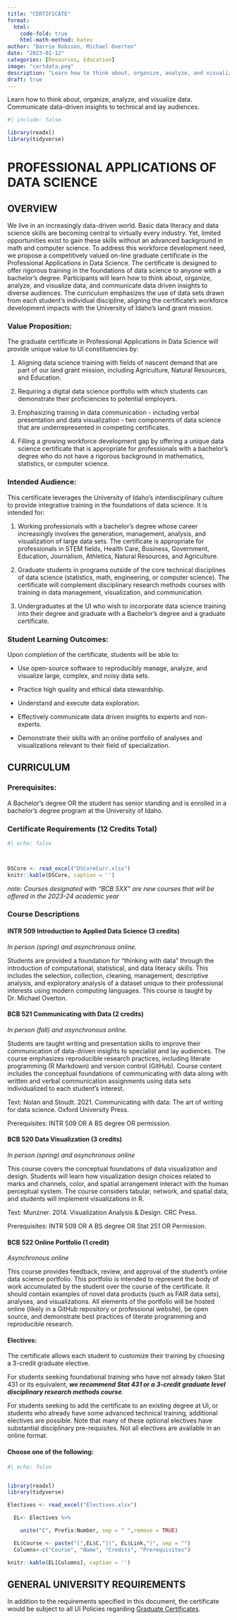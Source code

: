 ```yaml
---
title: "CERTIFICATE"
format:
  html: 
    code-fold: true
    html-math-method: katex
author: "Barrie Robison, Michael Overton"
date: "2023-01-12"
categories: [Resources, Education]
image: "certdata.png"
description: "Learn how to think about, organize, analyze, and visualize data. Communicate data-driven insights to technical and lay audiences."
draft: true
---
```


Learn how to think about, organize, analyze, and visualize data. Communicate data-driven insights to technical and lay audiences.

```r
#| include: false

library(readxl)
library(tidyverse)

```

# **PROFESSIONAL APPLICATIONS OF DATA SCIENCE**

## **OVERVIEW**

We live in an increasingly data-driven world. Basic data literacy and data science skills are becoming central to virtually every industry. Yet, limited opportunities exist to gain these skills without an advanced background in math and computer science. To address this workforce development need, we propose a competitively valued on-line graduate certificate in the Professional Applications in Data Science. The certificate is designed to offer rigorous training in the foundations of data science to anyone with a bachelor's degree. Participants will learn how to think about, organize, analyze, and visualize data, and communicate data driven insights to diverse audiences. The curriculum emphasizes the use of data sets drawn from each student's individual discipline, aligning the certificate's workforce development impacts with the University of Idaho's land grant mission.

### **Value Proposition:**

The graduate certificate in Professional Applications in Data Science will provide unique value to UI constituencies by:

1.  Aligning data science training with fields of nascent demand that are part of our land grant mission, including Agriculture, Natural Resources, and Education.

2.  Requiring a digital data science portfolio with which students can demonstrate their proficiencies to potential employers.

3.  Emphasizing training in data communication - including verbal presentation and data visualization - two components of data science that are underrepresented in competing certificates.

4.  Filling a growing workforce development gap by offering a unique data science certificate that is appropriate for professionals with a bachelor's degree who do not have a rigorous background in mathematics, statistics, or computer science.

### **Intended Audience:**

This certificate leverages the University of Idaho's interdisciplinary culture to provide integrative training in the foundations of data science. It is intended for:

1.  Working professionals with a bachelor's degree whose career increasingly involves the generation, management, analysis, and visualization of large data sets. The certificate is appropriate for professionals in STEM fields, Health Care, Business, Government, Education, Journalism, Athletics, Natural Resources, and Agriculture.

2.  Graduate students in programs outside of the core technical disciplines of data science (statistics, math, engineering, or computer science). The certificate will complement disciplinary research methods courses with training in data management, visualization, and communication.

3.  Undergraduates at the UI who wish to incorporate data science training into their degree and graduate with a Bachelor's degree and a graduate certificate.

### **Student Learning Outcomes:**

Upon completion of the certificate, students will be able to:

  -   Use open-source software to reproducibly manage, analyze, and visualize large, complex, and noisy data sets.

  -   Practice high quality and ethical data stewardship.

  -   Understand and execute data exploration.

  -   Effectively communicate data driven insights to experts and non-experts.

  -   Demonstrate their skills with an online portfolio of analyses and visualizations relevant to their field of specialization.

## **CURRICULUM**

### **Prerequisites:**

A Bachelor's degree OR the student has senior standing and is enrolled in a bachelor's degree program at the University of Idaho.

### **Certificate Requirements** (12 Credits Total)

```r
#| echo: false



DSCore <- read_excel("DSCoreCurr.xlsx")
knitr::kable(DSCore, caption = '')
```

*note: Courses designated with "BCB 5XX" are new courses that will be offered in the 2023-24 academic year*

### **Course Descriptions**

#### INTR 509 Introduction to Applied Data Science (3 credits)

*In person (spring) and asynchronous online.*

Students are provided a foundation for "thinking with data" through the introduction of computational, statistical, and data literacy skills. This includes the selection, collection, cleaning, management, descriptive analysis, and exploratory analysis of a dataset unique to their professional interests using modern computing languages. This course is taught by Dr. Michael Overton.

#### BCB 521 Communicating with Data (2 credits)

*In person (fall) and asynchronous online.*

Students are taught writing and presentation skills to improve their communication of data-driven insights to specialist and lay audiences. The course emphasizes reproducible research practices, including literate programming (R Markdown) and version control (GitHub). Course content includes the conceptual foundations of communicating with data along with written and verbal communication assignments using data sets individualized to each student's interest. 

Text: Nolan and Stoudt. 2021. Communicating with data: The art of writing for data science. Oxford University Press.

Prerequisites: INTR 509 OR A BS degree OR permission.

#### BCB 520 Data Visualization (3 credits)

*In person (spring) and asynchronous online*

This course covers the conceptual foundations of data visualization and design. Students will learn how visualization design choices related to marks and channels, color, and spatial arrangement interact with the human perceptual system. The course considers tabular, network, and spatial data, and students will implement visualizations in R.

Text: Munzner. 2014. Visualization Analysis & Design. CRC Press.

Prerequisites: INTR 509 OR A BS degree OR Stat 251 OR Permission.


#### BCB 522 Online Portfolio (1 credit)

*Asynchronous online*

This course provides feedback, review, and approval of the student's online data science portfolio. This portfolio is intended to represent the body of work accumulated by the student over the course of the certificate. It should contain examples of novel data products (such as FAIR data sets), analyses, and visualizations. All elements of the portfolio will be hosted online (likely in a GitHub repository or professional website), be open source, and demonstrate best practices of literate programming and reproducible research. 

#### Electives:

The certificate allows each student to customize their training by choosing a 3-credit graduate elective.

For students seeking foundational training who have not already taken Stat 431 or its equivalent, ***we recommend Stat 431 or a 3-credit graduate level disciplinary research methods course***.

For students seeking to add the certificate to an existing degree at UI, or students who already have some advanced technical training, additional electives are possible. Note that many of these optional electives have substantial disciplinary pre-requisites. Not all electives are available in an online format.

#### Choose one of the following:

```r
#| echo: false


library(readxl)
library(tidyverse)

Electives <- read_excel("Electives.xlsx")

  EL<- Electives %>% 

    unite("C", Prefix:Number, sep = " ",remove = TRUE)

  EL$Course <- paste("[",EL$C,"](", EL$Link,")", sep = "")
  Columns<-c("Course", "Name", "Credits", "Prerequisites")

knitr::kable(EL[Columns], caption = '')
```


## **GENERAL UNIVERSITY REQUIREMENTS**

In addition to the requirements specified in this document, the certificate would be subject to all UI Policies regarding [Graduate Certificates](https://www.uidaho.edu/registrar/faculty/curriculum).
